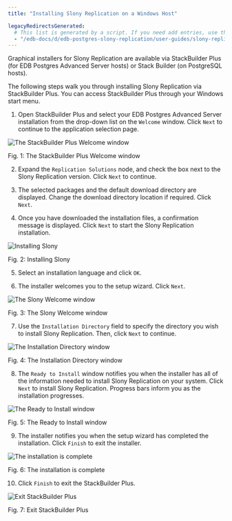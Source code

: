 ```yaml
---
title: "Installing Slony Replication on a Windows Host"

legacyRedirectsGenerated:
  # This list is generated by a script. If you need add entries, use the `legacyRedirects` key.
  - "/edb-docs/d/edb-postgres-slony-replication/user-guides/slony-replication-guide/1.0/installing_slony_on_a_windows_host.html"
---
```


<div id="using_the_graphical_installer" class="registered_link"></div>

Graphical installers for Slony Replication are available via StackBuilder Plus (for EDB Postgres Advanced Server hosts) or Stack Builder (on PostgreSQL hosts).

The following steps walk you through installing Slony Replication via StackBuilder Plus. You can access StackBuilder Plus through your Windows start menu.

1.  Open StackBuilder Plus and select your EDB Postgres Advanced Server installation from the drop-down list on the `Welcome` window. Click `Next` to continue to the application selection page.

![The StackBuilder Plus Welcome window](../images/slony_welcome1.png)

Fig. 1: The StackBuilder Plus Welcome window

2.  Expand the `Replication Solutions` node, and check the box next to the Slony Replication version. Click `Next` to continue.

3.  The selected packages and the default download directory are displayed. Change the download directory location if required. Click `Next`.

4.  Once you have downloaded the installation files, a confirmation message is displayed. Click `Next` to start the Slony Replication installation.

![Installing Slony](../images/sbp_start_installation.png)

Fig. 2: Installing Slony

5.  Select an installation language and click `OK`.

6.  The installer welcomes you to the setup wizard. Click `Next`.

![The Slony Welcome window](../images/slony_setup5.png)

Fig. 3: The Slony Welcome window

7.  Use the `Installation Directory` field to specify the directory you wish to install Slony Replication. Then, click `Next` to continue.

![The Installation Directory window](../images/slony_installation_directory.png)

Fig. 4: The Installation Directory window

8.  The `Ready to Install` window notifies you when the installer has all of the information needed to install Slony Replication on your system. Click `Next` to install Slony Replication. Progress bars inform you as the installation progresses.

![The Ready to Install window](../images/slony_ready_to_install.png)

Fig. 5: The Ready to Install window

9.  The installer notifies you when the setup wizard has completed the installation. Click `Finish` to exit the installer.

![The installation is complete](../images/slony_setup_complete9.png)

Fig. 6: The installation is complete

10. Click `Finish` to exit the StackBuilder Plus.

![Exit StackBuilder Plus](../images/sbp_installation_complete.png)

Fig. 7: Exit StackBuilder Plus
